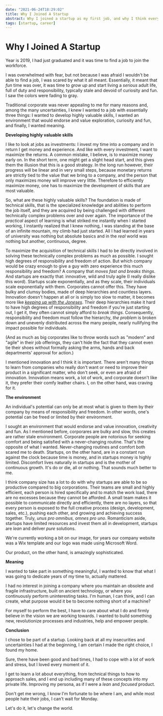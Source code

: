 ```yaml
---
date: "2021-06-24T18:29:02"
title: Why I Joined A Startup
abstract: Why I joined a startup as my first job, and why I think everyone in tech looking for a first job should do the same.
tags: [startup, career]
---
```


# Why I Joined A Startup

Year is 2019, I had just graduated and it was time to find a job to join the workforce.

I was overwhelmed with fear, but not because I was afraid I wouldn't be able to find a job, I was scared by what it all meant.
Essentially, it meant that _fun_ time was over, it was time to _grow up_ and start living a _serious_ adult life, full of duty and responsibility, typically stale and devoid of curiosity and fun.
I saw the colors were fading to gray.

Traditional corporate was never appealing to me for many reasons and, among the many uncertainties, I knew I wanted to a job with essentially three things: I wanted to develop highly valuable skills, I wanted an environment that would endorse and value exploration, curiosity and fun, and finally, I wanted meaning.

**Developing highly valuable skills**

I like to look at jobs as investments: I invest my time into a company and in return I get money and experience.
And like with every investment, I want to maximize the returns.
A common mistake, I believe, is to maximize money early on. In the short term, one might get a slight head start, and this gives them the illusion that this is a good strategy.
In the long run however, their progress will be linear and in very small steps, because monetary returns are strictly tied to the value that we bring to a company, and the person that only maximizes money will improve very little.
Therefore to efficiently maximize money, one has to maximize the development of skills that are most valuable.

So, what are these highly valuable skills?
The foundation is made of technical skills, that is the specialized knowledge and abilities to perform the job itself, and they are acquired by being challenged with different technically complex problems over and over again.
The importance of the _practical_ aspect of learning is what striked me instantly when I started working, I instantly realized that I knew nothing, I was standing at the base of an infinite mountain, my climb had just started. All I had learned in years of university was nothing but absolute basics and in the _real_ world was nothing but another, continuous, degree.

To maximize the acquisition of technical skills I had to be directly involved in solving these technically complex problems as much as possible. I sought high degrees of responsibility and freedom of action.
But which company would be crazy enough to give a guy with zero experience this much responsibility and freedom? A company that _moves fast and breaks things_.
And startups are exactly that: innovative, wild and truly agile (I really dislike this word).
Startups scale exponentially, and as they scale, their individuals scale exponentially with them.
Corporates cannot offer this. They have bulky and clumsy bodies, made of deep hierarchies and countless layers. Innovation doesn't happen at all or is simply too slow to matter, it becomes more like [_keeping up with the Joneses_](https://en.wikipedia.org/wiki/Keeping_up_with_the_Joneses). Their deep hierarchies make it hard to have high degrees of responsibility and freedom if you're just starting out, I get it, they often cannot simply afford to _break things_.
Consequently, responsibility and freedom must follow the hierarchy, _the problem_ is broken down and unevenly distributed across the many people, nearly nullifying the impact possible for individuals.

(And as much as big corporates like to throw words such as "modern" and "agile" in their job offerings, they can't hide the fact that they cannot even tie their shoes without formally asking the arms, hands and back departments' approval for action.)

I mentioned innovation and I think it is important. There aren't many things to learn from companies who really don't want or need to improve their product in a significant matter, who don't seek, or even are afraid of innovation. Innovation means work, a lot of work, and corporate doesn't like it, they prefer their comfy leather chairs.
I, on the other hand, was craving for it.

**The environment**

An individual's potential can only be at most what is given to them by their company by means of responsibility and freedom. In other words, one's potential can be freed or limited by their environment.

I sought an environment that would endorse and value innovation, creativity and fun. As I mentioned before, corporares are bulky and slow, this creates are rather stale environment. Corporate people are notorious for seeking comfort and being satisfied with a never-changing routine. That's the opposite of what I wanted. Never-changing routines and comfort both scared me to death.
Startups, on the other hand, are in a constant run against the clock because time is money, and in startups money is highly limited. Discomfort lives naturally in startups and is the mother of continuous growth. It's do or die, all or nothing. That sounds much better to me.

I think company size has a lot to do with why startups are able to be so productive compared to big corporations.
Their teams are small and highly efficient, each person is hired specifically and to match the work load, there are no excesses because they cannot be afforded.
A small team makes it possible to communicate directly and efficiently, there are no layers, so that every person is exposed to the full creative process (design, development, sales, etc.), pushing each other, and growing and achieving success together. Truly, _unus pro omnibus, omnes pro uno_.
Romanticism aside, startups have limited resources and invest them all in development, startups are _lean_ and deliver _pure_ solutions.

We're currently working a bit on our image, for years our company website was a Wix template and our logo was made using Microsoft Word.

Our product, on the other hand, is amazingly sophisticated.

**Meaning**

I wanted to take part in something meaningful, I wanted to know that what I was going to dedicate years of my time to, actually mattered.

I had no interest in joining a company where you maintain an obsolete and fragile infrastructure, built on ancient technology, or where you continuously perform uninteresting tasks.
I'm human, I can think, and I can create, what purpose would it be to become nothing short of a machine?

For myself to perform the best, I have to care about what I do and firmly believe in the vision we are working towards.
I wanted to build something new, revolutionize processes and industries, help and empower people.

**Conclusion**

I chose to be part of a startup. Looking back at all my insecurities and uncertainties I had at the beginning, I am certain I made the right choice, I found my home.

Sure, there have been good and bad times, I had to cope with a lot of work and stress, but I loved every moment of it.

I get to learn a lot about everything, from technical things to how to approach sales, and I end up including many of these concepts into my private life. Improving my persona, as if I were a _lean_ and _focused_ product.

Don't get me wrong, I know I'm fortunate to be where I am, and while most people hate their jobs, I can't wait for Monday.

Let's do it, let's change the world.
